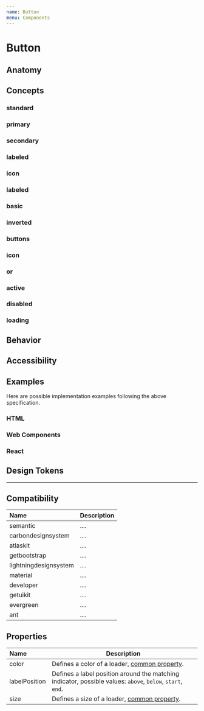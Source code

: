 ```yaml
---
name: Button
menu: Components
---
```



# Button

## Anatomy

<Anatomy></Anatomy>

## Concepts

### standard <CoverageMeter component='Button' concept='standard' />

<Specimens component="Button" concept="standard" />

### primary <CoverageMeter component='Button' concept='primary' />

<Specimens component="Button" concept="primary" />

### secondary <CoverageMeter component='Button' concept='secondary' />

<Specimens component="Button" concept="secondary" />

### labeled <CoverageMeter component='Button' concept='labeled' />

<Specimens component="Button" concept="labeled" />

### icon <CoverageMeter component='Button' concept='icon' />

<Specimens component="Button" concept="icon" />

### labeled <CoverageMeter component='Button' concept='labeled' />

<Specimens component="Button" concept="labeled" />

### basic <CoverageMeter component='Button' concept='basic' />

<Specimens component="Button" concept="basic" />

### inverted <CoverageMeter component='Button' concept='inverted' />

<Specimens component="Button" concept="inverted" />

### buttons <CoverageMeter component='Button' concept='buttons' />

<Specimens component="Button" concept="buttons" />

### icon <CoverageMeter component='Button' concept='icon' />

<Specimens component="Button" concept="icon" />

### or <CoverageMeter component='Button' concept='or' />

<Specimens component="Button" concept="or" />

### active <CoverageMeter component='Button' concept='active' />

<Specimens component="Button" concept="active" />

### disabled <CoverageMeter component='Button' concept='disabled' />

<Specimens component="Button" concept="disabled" />

### loading <CoverageMeter component='Button' concept='loading' />

<Specimens component="Button" concept="loading" />

## Behavior

## Accessibility

## Examples

Here are possible implementation examples following the above specification.

### HTML

### Web Components

### React

## Design Tokens

---

## Compatibility

| Name                  | Description |
| :-------------------- | ----------- |
| semantic              | ....        |
| carbondesignsystem    | ....        |
| atlaskit              | ....        |
| getbootstrap          | ....        |
| lightningdesignsystem | ....        |
| material              | ....        |
| developer             | ....        |
| getuikit              | ....        |
| evergreen             | ....        |
| ant                   | ....        |

## Properties

| Name          | Description                                                                                                |
| :------------ | ---------------------------------------------------------------------------------------------------------- |
| color         | Defines a color of a loader, [common property](/specifications-common-properties#color).                   |
| labelPosition | Defines a label position around the matching indicator, possible values: `above`, `below`, `start`, `end`. |
| size          | Defines a size of a loader, [common property](/specifications-common-properties#size).                     |

[100]: https://semantic-ui.com/elements/loader
[101]: https://carbondesignsystem.com/components/loading
[102]: https://atlaskit.atlassian.com/packages/core/spinner
[103]: https://getbootstrap.com/docs/4.2/components/spinners
[104]: https://lightningdesignsystem.com/components/badges
[105]: https://material.io/design/components/progress-indicators.html
[106]: https://developer.microsoft.com/en-us/fabric#/components/spinner
[107]: https://getuikit.com/docs/spinner
[108]: https://evergreen.segment.com/components/spinner
[109]: https://ant.design/components/spin
